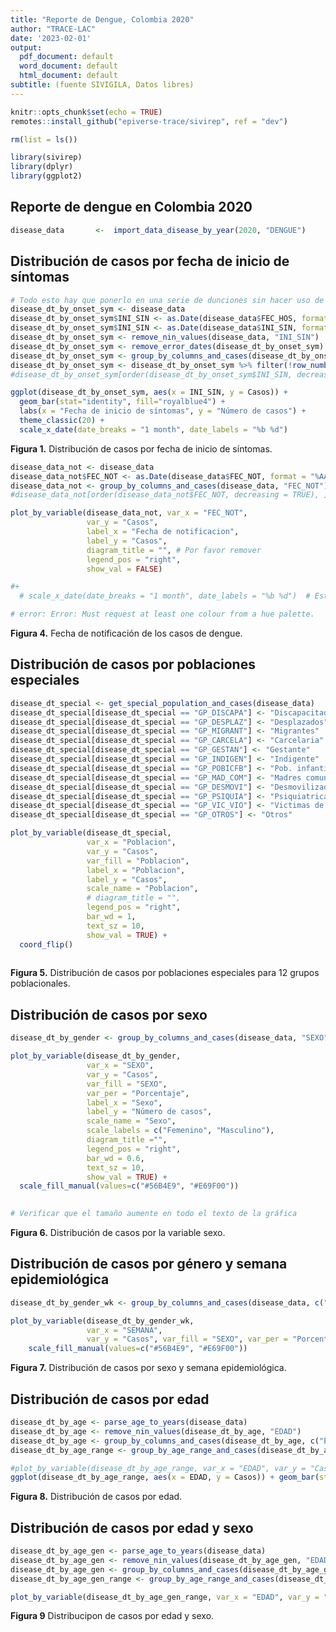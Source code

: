 ```yaml
---
title: "Reporte de Dengue, Colombia 2020"
author: "TRACE-LAC"
date: '2023-02-01'
output:
  pdf_document: default
  word_document: default
  html_document: default
subtitle: (fuente SIVIGILA, Datos libres)
---
```


```r
knitr::opts_chunk$set(echo = TRUE)
remotes::install_github("epiverse-trace/sivirep", ref = "dev")

rm(list = ls())

library(sivirep)
library(dplyr) 
library(ggplot2) 
```


## Reporte de dengue en Colombia 2020

<!-- ```{r read, echo=FALSE, error=FALSE, fig.height=5, fig.width=5, warning=FALSE, include = FALSE, message= FALSE} -->
<!-- sivigila_data <- import_sivigila_summary_data() -->
<!-- filtered_data <- filter_disease("DENGUE", sivigila_data) -->

<!-- # Esto hay que sacarlo, a menos que sea para mostrar las enfermedades con las que se pueda trabajar. Pero para un reporte de enfermedad NOOOOO sirve -->

<!-- ``` -->
<!-- A continuación se presentan 8 figuras que muestran la distribución de casos por semana epidemiológica, la distribución de casos por fecha de inicio de síntomas, casos por fecha de notificación, la distribución de casos por poblaciones especiales, casos por sexo, casos por sexo y semana epidemiológica, casos por edad y distribución de casos por edad y sexo. -->

<!-- ## Distribución de casos por semana epidemiológica -->


<!-- ```{r epiweek, echo=FALSE, error=FALSE, fig.height=5, fig.width=10, warning=FALSE, include = TRUE, message= FALSE} -->

<!-- plot_epiweek(filtered_data, col_week = "SEMANA", col_cases = "Casos", year = 2019, type = "date", xlabel = "Fecha de semana epidemiologica") -->

<!-- ``` -->
<!-- **Figura 1.** Distribución de casos de dengue por semana  epidemiológica entre enero de 2019 y enero de 2020. -->



```r
disease_data       <-  import_data_disease_by_year(2020, "DENGUE")

```

## Distribución de casos por fecha de inicio de síntomas
```r

# Todo esto hay que ponerlo en una serie de dunciones sin hacer uso de base R
disease_dt_by_onset_sym <- disease_data
disease_dt_by_onset_sym$INI_SIN <- as.Date(disease_data$FEC_HOS, format = "%AAAA-%MM-%DD")
disease_dt_by_onset_sym$INI_SIN <- as.Date(disease_data$INI_SIN, format = "%AAAA-%MM-%DD")
disease_dt_by_onset_sym <- remove_nin_values(disease_data, "INI_SIN")
disease_dt_by_onset_sym <- remove_error_dates(disease_dt_by_onset_sym)
disease_dt_by_onset_sym <- group_by_columns_and_cases(disease_dt_by_onset_sym, "INI_SIN")
disease_dt_by_onset_sym <- disease_dt_by_onset_sym %>% filter(!row_number() %in% c(1, 2, 3, 4, 5, 6))
#disease_dt_by_onset_sym[order(disease_dt_by_onset_sym$INI_SIN, decreasing = TRUE), ] # Esta línea sólo cumple el propósito de imprimir, pero no cambia nada de los datos. COmo está no tiene ninguna utilidad

ggplot(disease_dt_by_onset_sym, aes(x = INI_SIN, y = Casos)) + 
  geom_bar(stat="identity", fill="royalblue4") + 
  labs(x = "Fecha de inicio de síntomas", y = "Número de casos") + 
  theme_classic(20) + 
  scale_x_date(date_breaks = "1 month", date_labels = "%b %d")

```
**Figura 1.** Distribución de casos por fecha de inicio de síntomas.

```r
disease_data_not <- disease_data
disease_data_not$FEC_NOT <- as.Date(disease_data$FEC_NOT, format = "%AAAA-%MM-%DD")
disease_data_not <- group_by_columns_and_cases(disease_data, "FEC_NOT")
#disease_data_not[order(disease_data_not$FEC_NOT, decreasing = TRUE), ]  # Esta línea sólo cumple el propósito de imprimir, pero no cambia nada de los datos. COmo está no tiene ninguna utilidad

plot_by_variable(disease_data_not, var_x = "FEC_NOT", 
                 var_y = "Casos",
                 label_x = "Fecha de notificacion", 
                 label_y = "Casos", 
                 diagram_title = "", # Por favor remover
                 legend_pos = "right", 
                 show_val = FALSE) 

#+
  # scale_x_date(date_breaks = "1 month", date_labels = "%b %d")  # Esta debería poderse agregar

# error: Error: Must request at least one colour from a hue palette.


```
**Figura 4.** Fecha de notificación de los casos de dengue.


## Distribución de casos por poblaciones especiales
```r
disease_dt_special <- get_special_population_and_cases(disease_data)
disease_dt_special[disease_dt_special == "GP_DISCAPA"] <- "Discapacitados"
disease_dt_special[disease_dt_special == "GP_DESPLAZ"] <- "Desplazados"
disease_dt_special[disease_dt_special == "GP_MIGRANT"] <- "Migrantes"
disease_dt_special[disease_dt_special == "GP_CARCELA"] <- "Carcelaria"
disease_dt_special[disease_dt_special == "GP_GESTAN"] <- "Gestante"
disease_dt_special[disease_dt_special == "GP_INDIGEN"] <- "Indigente"
disease_dt_special[disease_dt_special == "GP_POBICFB"] <- "Pob. infantil del ICBF"
disease_dt_special[disease_dt_special == "GP_MAD_COM"] <- "Madres comunitarias"
disease_dt_special[disease_dt_special == "GP_DESMOVI"] <- "Desmovilizados"
disease_dt_special[disease_dt_special == "GP_PSIQUIA"] <- "Psiquiatrica"
disease_dt_special[disease_dt_special == "GP_VIC_VIO"] <- "Victimas de violencia"
disease_dt_special[disease_dt_special == "GP_OTROS"] <- "Otros"

plot_by_variable(disease_dt_special, 
                 var_x = "Poblacion", 
                 var_y = "Casos", 
                 var_fill = "Poblacion", 
                 label_x = "Poblacion", 
                 label_y = "Casos", 
                 scale_name = "Poblacion", 
                 # diagram_title = "", 
                 legend_pos = "right", 
                 bar_wd = 1, 
                 text_sz = 10, 
                 show_val = TRUE) + 
  coord_flip()
  

```
**Figura 5.** Distribución de casos por poblaciones especiales para 12 grupos poblacionales.


## Distribución de casos por sexo
```r
disease_dt_by_gender <- group_by_columns_and_cases(disease_data, "SEXO", wt_percentage = TRUE)

plot_by_variable(disease_dt_by_gender, 
                 var_x = "SEXO", 
                 var_y = "Casos", 
                 var_fill = "SEXO", 
                 var_per = "Porcentaje", 
                 label_x = "Sexo", 
                 label_y = "Número de casos", 
                 scale_name = "Sexo", 
                 scale_labels = c("Femenino", "Masculino"), 
                 diagram_title ="", 
                 legend_pos = "right", 
                 bar_wd = 0.6, 
                 text_sz = 10, 
                 show_val = TRUE) +
  scale_fill_manual(values=c("#56B4E9", "#E69F00"))
  

# Verificar que el tamaño aumente en todo el texto de la gráfica
```
**Figura 6.** Distribución de casos por la variable sexo.


## Distribución de casos por género y semana epidemiológica
```r
disease_dt_by_gender_wk <- group_by_columns_and_cases(disease_data, c("SEMANA","SEXO"), TRUE)

plot_by_variable(disease_dt_by_gender_wk, 
                 var_x = "SEMANA", 
                 var_y = "Casos", var_fill = "SEXO", var_per = "Porcentaje", label_x = "Semana epidemiológica", label_y = "Casos", scale_name = "Sexo", scale_labels = c("Femenino", "Masculino"), diagram_title = "", legend_pos = "right", bar_wd = 1, text_sz = 0.5, show_val = FALSE) +
    scale_fill_manual(values=c("#56B4E9", "#E69F00"))
```
**Figura 7.** Distribución de casos por sexo y semana epidemiológica.


## Distribución de casos por edad
```r
disease_dt_by_age <- parse_age_to_years(disease_data)
disease_dt_by_age <- remove_nin_values(disease_dt_by_age, "EDAD")
disease_dt_by_age <- group_by_columns_and_cases(disease_dt_by_age, c("EDAD", "SEMANA"), wt_percentage = TRUE)
disease_dt_by_age_range <- group_by_age_range_and_cases(disease_dt_by_age, "EDAD", min_val = 0, max_val = max(disease_dt_by_age$EDAD), step = 10)

#plot_by_variable(disease_dt_by_age_range, var_x = "EDAD", var_y = "Casos", var_fill = "EDAD",label_x = "Edad", label_y = "Casos", scale_name = "Edad", diagram_title = "", legend_pos = "right", bar_wd = 0.7, text_sz = 3)
ggplot(disease_dt_by_age_range, aes(x = EDAD, y = Casos)) + geom_bar(stat="identity", fill="royalblue4") + ggplot2::labs(x = "Edad", y = "Casos") + theme_classic() + ggplot2::geom_text( ggplot2::aes(label = Casos ), vjust = 1.3, color = "white", hjust = 0.5, position = ggplot2::position_dodge(0.9), angle = 0, size = 3)
```
**Figura 8.** Distribución de casos por edad.


## Distribución de casos por edad y sexo
```r
disease_dt_by_age_gen <- parse_age_to_years(disease_data)
disease_dt_by_age_gen <- remove_nin_values(disease_dt_by_age_gen, "EDAD")
disease_dt_by_age_gen <- group_by_columns_and_cases(disease_dt_by_age_gen, c("EDAD", "SEXO"), wt_percentage = TRUE)
disease_dt_by_age_gen_range <- group_by_age_range_and_cases(disease_dt_by_age_gen, "EDAD", "SEXO", min_val = 0, max_val = max(disease_dt_by_age_gen$EDAD), 10)

plot_by_variable(disease_dt_by_age_gen_range, var_x = "EDAD", var_y = "Casos", var_fill = "SEXO",label_x = "Edad", label_y = "Casos", scale_name = "Edad", diagram_title = "", legend_pos = "right", bar_wd = 0.7, text_sz = 3, show_val = FALSE)
```
**Figura 9** Distribucipon de casos por edad y sexo.